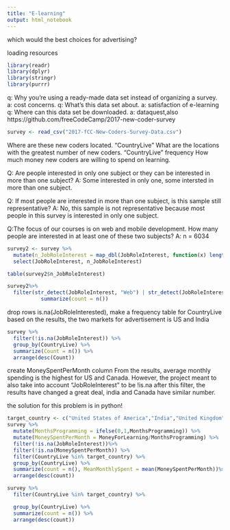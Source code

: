```yaml
---
title: "E-learning"
output: html_notebook
---
```


which would the best choices for advertising?

loading resources
```r
library(readr)
library(dplyr)
library(stringr)
library(purrr)
```
q: Why you're using a ready-made data set instead of organizing a survey.
a: cost concerns.
q: What's this data set about.
a: satisfaction of e-learning
q: Where can this data set be downloaded.
a: dataquest,also https://github.com/freeCodeCamp/2017-new-coder-survey
```r
survey <- read_csv("2017-fCC-New-Coders-Survey-Data.csv")

```

Where are these new coders located. "CountryLive"
What are the locations with the greatest number of new coders. "CountryLive" frequency
How much money new coders are willing to spend on learning. 

Q: Are people interested in only one subject or they can be interested in more than one subject?
A: Some interested in only one, some intersted in more than one subject.

Q: If most people are interested in more than one subject, is this sample still representative?
A: No, this sample is not representative because most people in this survey is interested in only one subject.

Q:The focus of our courses is on web and mobile development. How many people are interested in at least one of these two subjects?
A: n = 6034
```r
survey2 <- survey %>%
  mutate(n_JobRoleInterest = map_dbl(JobRoleInterest, function(x) length(str_split(x, ",", simplify = TRUE)))) %>%
  select(JobRoleInterest, n_JobRoleInterest)

table(survey2$n_JobRoleInterest)

survey2%>%
  filter(str_detect(JobRoleInterest, "Web") | str_detect(JobRoleInterest, "Mobile")) %>%
           summarize(count = n())
```
drop rows is.na(JobRoleInterested), make a frequency table for CountryLive
based on the results, the two markets for advertisement is US and India

```r
survey %>%
  filter(!is.na(JobRoleInterest)) %>%
  group_by(CountryLive) %>%
  summarize(Count = n()) %>%
  arrange(desc(Count))
```

create MoneySpentPerMonth column
From the results, average monthly spending is the highest for US and Canada.
However, the project meant to also take into account "JobRoleInterest" to be !is.na
after this filter, the results have changed a great deal, india and Canada have similar number.

the solution for this problem is in python!

```r
target_country <- c("United States of America","India","United Kingdom","Canada")
survey %>%
  mutate(MonthsProgramming = ifelse(0,1,MonthsProgramming)) %>%
  mutate(MoneySpentPerMonth = MoneyForLearning/MonthsProgramming) %>%
  filter(!is.na(JobRoleInterest))%>%
  filter(!is.na(MoneySpentPerMonth)) %>%
  filter(CountryLive %in% target_country) %>%
  group_by(CountryLive) %>%
  summarize(count = n(), MeanMonthlySpent = mean(MoneySpentPerMonth))%>%
  arrange(desc(count))

survey %>%
  filter(CountryLive %in% target_country) %>%

  group_by(CountryLive) %>%
  summarize(count = n()) %>%
  arrange(desc(count))
```
